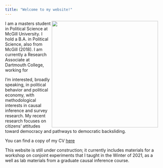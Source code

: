 ```yaml
---
title: "Welcome to my website!"
---
```



<div><img src="20191107_171006.jpg" width="350px" align="right" class="rotate90"></div>

I am a masters student in Political Science at McGill University. I hold a B.A. in Political Science, also from McGill (2018). I am currently a Research Associate at Dartmouth College, working for 

I'm interested, broadly speaking, in political behavior and political economy, with methodological interests in causal inference and survey research. My recent research focuses on citizens' attitudes toward democracy and pathways to democratic backsliding. 

You can find a copy of my CV <a href="cv/cv_2.pdf">here</a> 

This website is still under construction; it currently includes materials for a workshop on conjoint experiments that I taught in the Winter of 2021, as a well as lab materials from a graduate causal inference course. 
